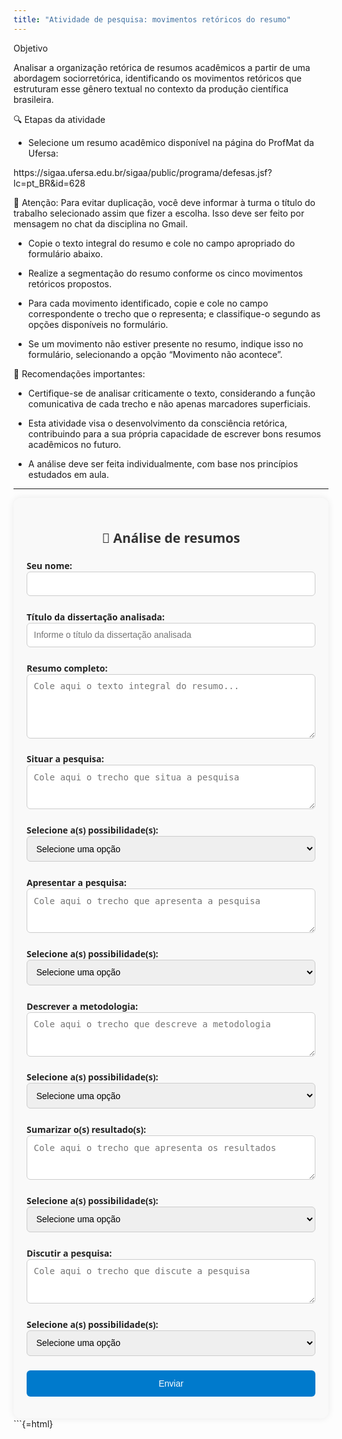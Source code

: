 ```yaml
---
title: "Atividade de pesquisa: movimentos retóricos do resumo"
---
```


::: {.titulo-nao-numerado}
Objetivo
:::

Analisar a organização retórica de resumos acadêmicos a partir de uma abordagem sociorretórica, identificando os movimentos retóricos que estruturam esse gênero textual no contexto da produção científica brasileira.

::: {.subtitulo-nao-numerado}
🔍 Etapas da atividade
:::

- Selecione um resumo acadêmico disponível na página do ProfMat da Ufersa:

https://sigaa.ufersa.edu.br/sigaa/public/programa/defesas.jsf?lc=pt_BR&id=628

::: {.nota-secundaria}
🔔 Atenção: Para evitar duplicação, você deve informar à turma o título do trabalho selecionado assim que fizer a escolha. Isso deve ser feito por mensagem no chat da disciplina no Gmail.
:::

- Copie o texto integral do resumo e cole no campo apropriado do formulário abaixo.
	
- Realize a segmentação do resumo conforme os cinco movimentos retóricos propostos.

- Para cada movimento identificado, copie e cole no campo correspondente o trecho que o representa; e classifique-o segundo as opções disponíveis no formulário.
	
- Se um movimento não estiver presente no resumo, indique isso no formulário, selecionando a opção “Movimento não acontece”.


📌 Recomendações importantes:

- Certifique-se de analisar criticamente o texto, considerando a função comunicativa de cada trecho e não apenas marcadores superficiais.

- Esta atividade visa o desenvolvimento da consciência retórica, contribuindo para a sua própria capacidade de escrever bons resumos acadêmicos no futuro.

- A análise deve ser feita individualmente, com base nos princípios estudados em aula.

---

<!-- 🌐 Formulário para anotação de movimentos retóricos em resumos -->

::: {.formulario}
```{=html}
<style>
  .form-container {
    max-width: 800px;
    margin: auto;
    padding: 1.5em;
    font-family: "Segoe UI", Arial, sans-serif;
    background-color: #f9f9f9;
    border-radius: 12px;
    box-shadow: 0 0 12px rgba(0,0,0,0.08);
    box-sizing: border-box;
  }

  .form-container h2 {
    text-align: center;
    color: #333;
    margin-bottom: 1em;
  }

  .form-container label {
    display: block;
    margin-bottom: 0.5em;
    color: #222;
    font-weight: 600;
  }

  .form-container input,
  .form-container textarea,
  .form-container select {
    width: 100%;
    padding: 0.75em;
    border: 1px solid #ccc;
    border-radius: 6px;
    box-sizing: border-box;
    font-size: 1em;
    margin-bottom: 1.2em;
  }

  .form-container textarea {
    resize: vertical;
  }

  .form-container button {
    background-color: #007acc;
    color: white;
    padding: 0.9em 1.2em;
    font-size: 1em;
    border: none;
    border-radius: 6px;
    cursor: pointer;
    width: 100%;
    transition: background-color 0.3s ease;
  }

  .form-container button:hover {
    background-color: #005f99;
  }

  @media (max-width: 600px) {
    .form-container {
      padding: 1em;
    }
  }
</style>
```


```{=html}
<div class="form-container">
  <form id="form-resumo">

    <h2>📄 Análise de resumos</h2>

    <label>Seu nome:
      <input type="text" name="nome" required>
    </label>

    <label><strong>Título da dissertação analisada:</strong>
      <input type="text" name="titulo" required placeholder="Informe o título da dissertação analisada">
    </label>

    <label>Resumo completo:
      <textarea name="resumo" rows="5" required placeholder="Cole aqui o texto integral do resumo..."></textarea>
    </label>

    <label>Situar a pesquisa:
      <textarea name="situar_texto" rows="3" placeholder="Cole aqui o trecho que situa a pesquisa"></textarea>
    </label>
    <label>Selecione a(s) possibilidade(s):
      <select name="situar_opcao">
        <option value="">Selecione uma opção</option>
        <option>Indicar o interesse no tópico de pesquisa</option>
        <option>Fazer generalizações sobre o tópico de pesquisa</option>
        <option>Estender pesquisas prévias</option>
        <option>Citar pesquisas prévias</option>
        <option>Contra-argumentar pesquisas prévias</option>
        <option>Indicar lacunas em pesquisas prévias</option>
        <option>Indicar a área de conhecimento</option>
        <option>Movimento não acontece</option>
        <option>Outro</option>
      </select>
    </label>

    <label>Apresentar a pesquisa:
      <textarea name="apresentar_texto" rows="3" placeholder="Cole aqui o trecho que apresenta a pesquisa"></textarea>
    </label>
    <label>Selecione a(s) possibilidade(s):
      <select name="apresentar_opcao">
        <option value="">Selecione uma opção</option>
        <option>Indicar as principais características da pesquisa</option>
        <option>Apresentar o(s) principal(is) objetivo(s)</option>
        <option>Levantar hipóteses</option>
        <option>Movimento não acontece</option>
        <option>Outro</option>
      </select>
    </label>

    <label>Descrever a metodologia:
      <textarea name="metodologia_texto" rows="3" placeholder="Cole aqui o trecho que descreve a metodologia"></textarea>
    </label>
    <label>Selecione a(s) possibilidade(s):
      <select name="metodologia_opcao">
        <option value="">Selecione uma opção</option>
        <option>Descrever participantes/corpus</option>
        <option>Indicar tipo de estudo/abordagem</option>
        <option>Descrever procedimentos/métodos</option>
        <option>Indicar a procedência dos dados</option>
        <option>Movimento não acontece</option>
        <option>Outro</option>
      </select>
    </label>

    <label>Sumarizar o(s) resultado(s):
      <textarea name="resultados_texto" rows="3" placeholder="Cole aqui o trecho que apresenta os resultados"></textarea>
    </label>
    <label>Selecione a(s) possibilidade(s):
      <select name="resultados_opcao">
        <option value="">Selecione uma opção</option>
        <option>Apresentar resultados qualitativos</option>
        <option>Apresentar resultados quantitativos</option>
        <option>Movimento não acontece</option>
        <option>Outro</option>
      </select>
    </label>

    <label>Discutir a pesquisa:
      <textarea name="discutir_texto" rows="3" placeholder="Cole aqui o trecho que discute a pesquisa"></textarea>
    </label>
    <label>Selecione a(s) possibilidade(s):
      <select name="discutir_opcao">
        <option value="">Selecione uma opção</option>
        <option>Elaborar conclusões</option>
        <option>Recomendar futuras aplicações e/ou pesquisas</option>
      </select>
    </label>

    <button type="submit">Enviar</button>
  </form>
</div>
```

```{=html}
<script>
document.getElementById('form-resumo').addEventListener('submit', function(e) {
  e.preventDefault();
  const form = e.target;
  const data = new FormData(form);
  const params = new URLSearchParams();

  for (const pair of data.entries()) {
    params.append(pair[0], pair[1]);
  }

  fetch('https://script.google.com/macros/s/AKfycbx37cRJdkKW7cv2J3-203rnUhzdop6KuvNE8p18uPjWq4rQ7KsVLjCIjyUXRUT_mZvW9g/exec', {
    method: 'POST',
    body: params
  })
  .then(response => response.text())
  .then(msg => alert(msg))
  .catch(error => alert('Erro ao enviar: ' + error));
});
</script>
:::
